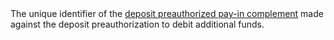 <ResponseField name="PayinComplementId" type="string" >    
The unique identifier of the <a href="/api-reference/deposit-preauthorizations/create-deposit-preauthorized-payin-complement">deposit preauthorized pay-in complement</a> made against the deposit preauthorization to debit additional funds.
</ResponseField>